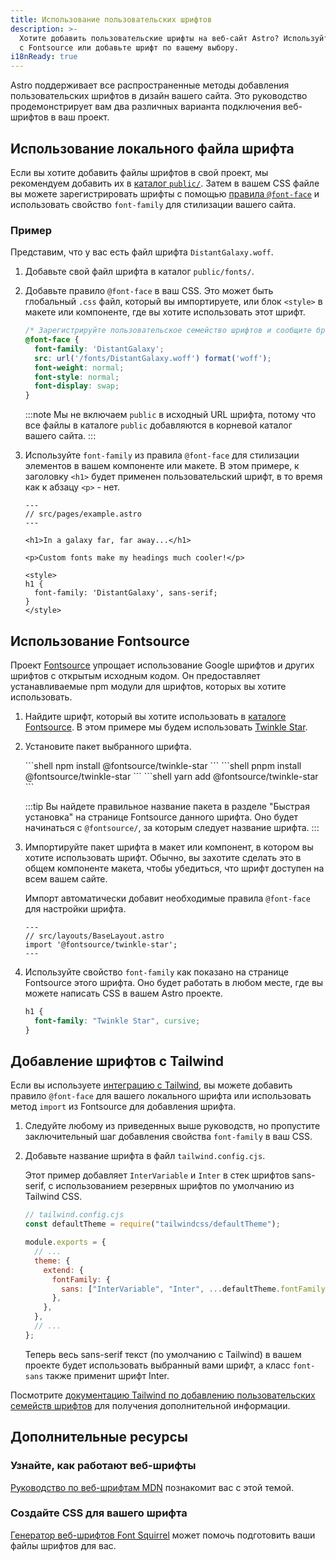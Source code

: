 ```yaml
---
title: Использование пользовательских шрифтов
description: >-
  Хотите добавить пользовательские шрифты на веб-сайт Astro? Используйте Google Fonts
  с Fontsource или добавьте шрифт по вашему выбору.
i18nReady: true
---
```




Astro поддерживает все распространенные методы добавления пользовательских шрифтов в дизайн вашего сайта. Это руководство продемонстрирует вам два различных варианта подключения веб-шрифтов в ваш проект.

## Использование локального файла шрифта

Если вы хотите добавить файлы шрифтов в свой проект, мы рекомендуем добавить их в [каталог `public/`](/ru/basics/project-structure/#public). Затем в вашем CSS файле вы можете зарегистрировать шрифты с помощью [правила `@font-face`](https://developer.mozilla.org/en-US/docs/Web/CSS/@font-face) и использовать свойство `font-family` для стилизации вашего сайта.

### Пример

Представим, что у вас есть файл шрифта `DistantGalaxy.woff`.

1. Добавьте свой файл шрифта в каталог `public/fonts/`.

2. Добавьте правило `@font-face` в ваш CSS. Это может быть глобальный `.css` файл, который вы импортируете, или блок `<style>` в макете или компоненте, где вы хотите использовать этот шрифт.

    ```css
    /* Зарегистрируйте пользовательское семейство шрифтов и сообщите браузеру, где его найти. */
    @font-face {
      font-family: 'DistantGalaxy';
      src: url('/fonts/DistantGalaxy.woff') format('woff');
      font-weight: normal;
      font-style: normal;
      font-display: swap;
    }
    ```

    :::note
    Мы не включаем `public` в исходный URL шрифта, потому что все файлы в каталоге `public` добавляются в корневой каталог вашего сайта.
    :::

3. Используйте `font-family` из правила `@font-face` для стилизации элементов в вашем компоненте или макете. В этом примере, к заголовку `<h1>` будет применен пользовательский шрифт, в то время как к абзацу `<p>` - нет.

    ```astro {10-12}
    ---
    // src/pages/example.astro
    ---

    <h1>In a galaxy far, far away...</h1>

    <p>Custom fonts make my headings much cooler!</p>

    <style>
    h1 {
      font-family: 'DistantGalaxy', sans-serif;
    }
    </style>
    ```

## Использование Fontsource

Проект [Fontsource](https://fontsource.org/) упрощает использование Google шрифтов и других шрифтов с открытым исходным кодом. Он предоставляет устанавливаемые npm модули для шрифтов, которых вы хотите использовать.

1. Найдите шрифт, который вы хотите использовать в [каталоге Fontsource](https://fontsource.org/fonts). В этом примере мы будем использовать [Twinkle Star](https://fontsource.org/fonts/twinkle-star).

2. Установите пакет выбранного шрифта.

    <PackageManagerTabs>
      <Fragment slot="npm">
      ```shell
      npm install @fontsource/twinkle-star
      ```
      </Fragment>
      <Fragment slot="pnpm">
      ```shell
      pnpm install @fontsource/twinkle-star
      ```
      </Fragment>
      <Fragment slot="yarn">
      ```shell
      yarn add @fontsource/twinkle-star
      ```
      </Fragment>
    </PackageManagerTabs>

    :::tip
    Вы найдете правильное название пакета в разделе "Быстрая установка" на странице Fontsource данного шрифта. Оно будет начинаться с `@fontsource/`, за которым следует название шрифта.
    :::

3. Импортируйте пакет шрифта в макет или компонент, в котором вы хотите использовать шрифт. Обычно, вы захотите сделать это в общем компоненте макета, чтобы убедиться, что шрифт доступен на всем вашем сайте.

    Импорт автоматически добавит необходимые правила `@font-face` для настройки шрифта.

    ```astro
    ---
    // src/layouts/BaseLayout.astro
    import '@fontsource/twinkle-star';
    ---
    ```

4. Используйте свойство `font-family` как показано на странице Fontsource этого шрифта. Оно будет работать в любом месте, где вы можете написать CSS в вашем Astro проекте.

    ```css
    h1 {
      font-family: "Twinkle Star", cursive;
    }
    ```



## Добавление шрифтов с Tailwind

Если вы используете [интеграцию с Tailwind](/ru/guides/integrations-guide/tailwind/), вы можете добавить правило `@font-face` для вашего локального шрифта или использовать метод `import` из Fontsource для добавления шрифта.

1. Следуйте любому из приведенных выше руководств, но пропустите заключительный шаг добавления свойства `font-family` в ваш CSS.

1.  Добавьте название шрифта в файл `tailwind.config.cjs`.

    Этот пример добавляет `InterVariable` и `Inter` в стек шрифтов sans-serif, с использованием резервных шрифтов по умолчанию из Tailwind CSS.

    ```js ins={2,8-10}
    // tailwind.config.cjs
    const defaultTheme = require("tailwindcss/defaultTheme");

    module.exports = {
      // ...
      theme: {
        extend: {
          fontFamily: {
            sans: ["InterVariable", "Inter", ...defaultTheme.fontFamily.sans],
          },
        },
      },
      // ...
    };
    ```

    Теперь весь sans-serif текст (по умолчанию с Tailwind) в вашем проекте будет использовать выбранный вами шрифт, а класс `font-sans` также применит шрифт Inter.

Посмотрите [документацию Tailwind по добавлению пользовательских семейств шрифтов](https://tailwindcss.com/docs/font-family#using-custom-values) для получения дополнительной информации.

## Дополнительные ресурсы

### Узнайте, как работают веб-шрифты

[Руководство по веб-шрифтам MDN](https://developer.mozilla.org/en-US/docs/Learn/CSS/Styling_text/Web_fonts) познакомит вас с этой темой.

### Создайте CSS для вашего шрифта

[Генератор веб-шрифтов Font Squirrel](https://www.fontsquirrel.com/tools/webfont-generator) может помочь подготовить ваши файлы шрифтов для вас.
